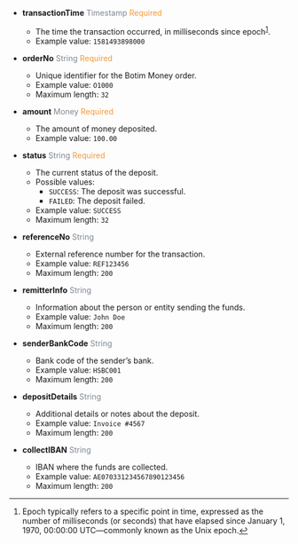 
- **transactionTime** <font color='#7d8793'>Timestamp</font> <font color='#f19938'>Required</font>  
  - The time the transaction occurred, in milliseconds since epoch<sup><a href="#fn1" id="ref1">1</a></sup>.  
  - Example value: `1581493898000`

- **orderNo** <font color='#7d8793'>String</font> <font color='#f19938'>Required</font>  
  - Unique identifier for the Botim Money order.  
  - Example value: `O1000`  
  - Maximum length: `32`

- **amount** <font color='#7d8793'>Money</font> <font color='#f19938'>Required</font>  
  - The amount of money deposited.  
  - Example value: `100.00`

- **status** <font color='#7d8793'>String</font> <font color='#f19938'>Required</font>  
  - The current status of the deposit.  
  - Possible values:  
    - `SUCCESS`: The deposit was successful.  
    - `FAILED`: The deposit failed.  
  - Example value: `SUCCESS`  
  - Maximum length: `32`

- **referenceNo** <font color='#7d8793'>String</font>  
  - External reference number for the transaction.  
  - Example value: `REF123456`  
  - Maximum length: `200`

- **remitterInfo** <font color='#7d8793'>String</font>  
  - Information about the person or entity sending the funds.  
  - Example value: `John Doe`  
  - Maximum length: `200`

- **senderBankCode** <font color='#7d8793'>String</font>  
  - Bank code of the sender’s bank.  
  - Example value: `HSBC001`  
  - Maximum length: `200`

- **depositDetails** <font color='#7d8793'>String</font>  
  - Additional details or notes about the deposit.  
  - Example value: `Invoice #4567`  
  - Maximum length: `200`

- **collectIBAN** <font color='#7d8793'>String</font>  
  - IBAN where the funds are collected.  
  - Example value: `AE070331234567890123456`  
  - Maximum length: `200`

---
<ol>
  <li id="fn1">
<p>Epoch typically refers to a specific point in time, expressed as the number of milliseconds (or seconds) that have elapsed since January 1, 1970, 00:00:00 UTC—commonly known as the Unix epoch.<a href="#ref1">↩</a></p>  
  </li>
</ol>
